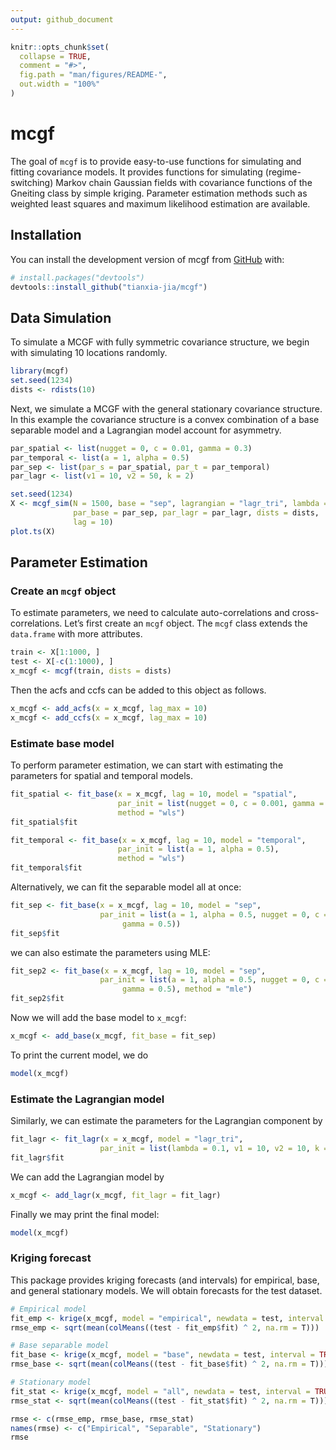 ```yaml
---
output: github_document
---
```


<!-- README.md is generated from README.Rmd. Please edit that file -->

```r
knitr::opts_chunk$set(
  collapse = TRUE,
  comment = "#>",
  fig.path = "man/figures/README-",
  out.width = "100%"
)
```

# mcgf

<!-- badges: start -->
<!-- badges: end -->

The goal of `mcgf` is to provide easy-to-use functions for simulating and fitting covariance models. It provides functions for simulating (regime-switching)  Markov chain Gaussian fields with covariance functions of the Gneiting class by simple kriging. Parameter estimation methods such as weighted least squares and maximum likelihood estimation are available.

## Installation

You can install the development version of mcgf from [GitHub](https://github.com/) with:

```r
# install.packages("devtools")
devtools::install_github("tianxia-jia/mcgf")
```

## Data Simulation

To simulate a MCGF with fully symmetric covariance structure, we begin with simulating 10 locations randomly.

```r
library(mcgf)
set.seed(1234)
dists <- rdists(10)
```

Next, we simulate a MCGF with the general stationary covariance structure. In this example the covariance structure is a convex combination of a base separable model and a Lagrangian model account for asymmetry.

```r
par_spatial <- list(nugget = 0, c = 0.01, gamma = 0.3)
par_temporal <- list(a = 1, alpha = 0.5)
par_sep <- list(par_s = par_spatial, par_t = par_temporal)
par_lagr <- list(v1 = 10, v2 = 50, k = 2)

set.seed(1234)
X <- mcgf_sim(N = 1500, base = "sep", lagrangian = "lagr_tri", lambda = 0.5, 
              par_base = par_sep, par_lagr = par_lagr, dists = dists, 
              lag = 10)
plot.ts(X)
```

## Parameter Estimation

### Create an `mcgf` object
To estimate parameters, we need to calculate auto-correlations and cross-correlations. Let's first create an `mcgf` object. The `mcgf` class extends the `data.frame` with more attributes.

```r
train <- X[1:1000, ]
test <- X[-c(1:1000), ]
x_mcgf <- mcgf(train, dists = dists)
```

Then the acfs and ccfs can be added to this object as follows.

```r
x_mcgf <- add_acfs(x = x_mcgf, lag_max = 10)
x_mcgf <- add_ccfs(x = x_mcgf, lag_max = 10)
```

### Estimate base model

To perform parameter estimation, we can start with estimating the parameters for spatial and temporal models.

```r
fit_spatial <- fit_base(x = x_mcgf, lag = 10, model = "spatial", 
                        par_init = list(nugget = 0, c = 0.001, gamma = 0.5), 
                        method = "wls")
fit_spatial$fit
```
```r
fit_temporal <- fit_base(x = x_mcgf, lag = 10, model = "temporal", 
                        par_init = list(a = 1, alpha = 0.5), 
                        method = "wls")
fit_temporal$fit
```
Alternatively, we can fit the separable model all at once:

```r
fit_sep <- fit_base(x = x_mcgf, lag = 10, model = "sep",
                    par_init = list(a = 1, alpha = 0.5, nugget = 0, c = 0.001, 
                         gamma = 0.5))
fit_sep$fit
```
we can also estimate the parameters using MLE:
```r
fit_sep2 <- fit_base(x = x_mcgf, lag = 10, model = "sep",
                    par_init = list(a = 1, alpha = 0.5, nugget = 0, c = 0.001, 
                         gamma = 0.5), method = "mle")
fit_sep2$fit
```

Now we will add the base model to `x_mcgf`:
```r
x_mcgf <- add_base(x_mcgf, fit_base = fit_sep)
```

To print the current model, we do
```r
model(x_mcgf)
```

### Estimate the Lagrangian model

Similarly, we can estimate the parameters for the Lagrangian component by
```r
fit_lagr <- fit_lagr(x = x_mcgf, model = "lagr_tri",
                    par_init = list(lambda = 0.1, v1 = 10, v2 = 10, k = 1))
fit_lagr$fit
```

We can add the Lagrangian model by
```r
x_mcgf <- add_lagr(x_mcgf, fit_lagr = fit_lagr)
```

Finally we may print the final model:
```r
model(x_mcgf)
```

### Kriging forecast

This package provides kriging forecasts (and intervals) for empirical, base, and general stationary models. We will obtain forecasts for the test dataset.
```r
# Empirical model
fit_emp <- krige(x_mcgf, model = "empirical", newdata = test, interval = TRUE)
rmse_emp <- sqrt(mean(colMeans((test - fit_emp$fit) ^ 2, na.rm = T)))

# Base separable model
fit_base <- krige(x_mcgf, model = "base", newdata = test, interval = TRUE)
rmse_base <- sqrt(mean(colMeans((test - fit_base$fit) ^ 2, na.rm = T)))

# Stationary model
fit_stat <- krige(x_mcgf, model = "all", newdata = test, interval = TRUE)
rmse_stat <- sqrt(mean(colMeans((test - fit_stat$fit) ^ 2, na.rm = T)))

rmse <- c(rmse_emp, rmse_base, rmse_stat)
names(rmse) <- c("Empirical", "Separable", "Stationary")
rmse
```

